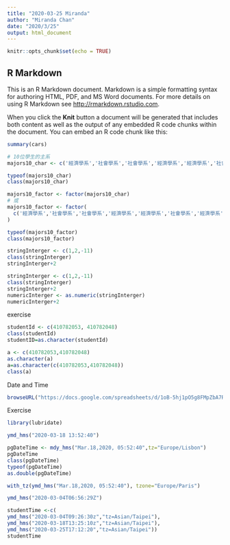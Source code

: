 ```yaml
---
title: "2020-03-25 Miranda"
author: "Miranda Chan"
date: "2020/3/25"
output: html_document
---
```


```r
knitr::opts_chunk$set(echo = TRUE)
```

## R Markdown

This is an R Markdown document. Markdown is a simple formatting syntax for authoring HTML, PDF, and MS Word documents. For more details on using R Markdown see <http://rmarkdown.rstudio.com>.

When you click the **Knit** button a document will be generated that includes both content as well as the output of any embedded R code chunks within the document. You can embed an R code chunk like this:

```r
summary(cars)
```
```r
# 10位學生的主系
majors10_char <- c('經濟學系','社會學系','社會學系','經濟學系','經濟學系','社會學系','經濟學系','經濟學系','經濟學系','社會學系')

typeof(majors10_char)
class(majors10_char)
```


```r
majors10_factor <- factor(majors10_char)
# 或
majors10_factor <- factor(
  c('經濟學系','社會學系','社會學系','經濟學系','經濟學系','社會學系','經濟學系','經濟學系','經濟學系','社會學系')
)

typeof(majors10_factor)
class(majors10_factor)
```

```r
stringInterger <- c(1,2,-11)
class(stringInterger)
stringInterger+2
```
```r
stringInterger <- c(1,2,-11)
class(stringInterger)
stringInterger+2
numericInterger <- as.numeric(stringInterger)
numericInterger+2
```

exercise
```r
studentId <- c(410782053, 410782048)
class(studentId)
studentID=as.character(studentId)
```
```r
a <- c(410782053,410782048)
as.character(a)
a=as.character(c(410782053,410782048))
class(a)
```

Date and Time
```r
browseURL("https://docs.google.com/spreadsheets/d/1oB-5hj1pO5g8FMpZbA7RgIG8NvCRx6WvLPwvleCEV4Q/edit#gid=987577191")
```
Exercise
```r
library(lubridate)
```
```r
ymd_hms("2020-03-18 13:52:40")
```
```r
pgDateTime <- mdy_hms("Mar.18,2020, 05:52:40",tz="Europe/Lisbon")
pgDateTime
class(pgDateTime)
typeof(pgDateTime)
as.double(pgDateTime)
```
```r
with_tz(ymd_hms("Mar.18,2020, 05:52:40"), tzone="Europe/Paris")
```


```r
ymd_hms("2020-03-04T06:56:29Z")
```
```r
studentTime <-c(
ymd_hms("2020-03-04T09:26:30z","tz=Asian/Taipei"),
ymd_hms("2020-03-18T13:25:10z","tz=Asian/Taipei"),
ymd_hms("2020-03-25T17:12:20","tz=Asian/Taipei"))
studentTime
```












































